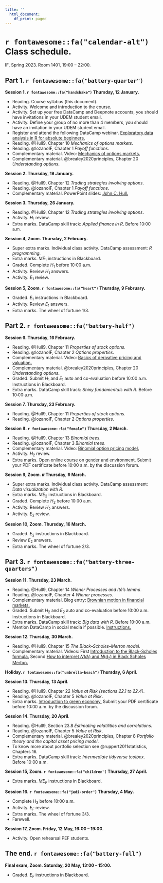 ```yaml
---
title: ''
  html_document:
    df_print: paged
---
```


\newpage

# `r fontawesome::fa("calendar-alt")` Class schedule. 

IF, Spring 2023. Room 1401, 19:00 – 22:00.

## Part 1. `r fontawesome::fa("battery-quarter")`

**Session 1. `r fontawesome::fa("handshake")` Thursday, 12 January.**

- Reading. Course syllabus (this document).
- Activity. Welcome and introduction to the course.
- Activity. Set up your free DataCamp and Deepnote accounts, you should have invitations in your UDEM student email.
- Activity. Define your group of no more than 4 members, you should have an invitation in your UDEM student email.
- Register and attend the following DataCamp webinar. [Exploratory data analysis in R for absolute beginners.](https://www.datacamp.com/webinars/data-analysis-r-beginners)
- Reading. @Hull9, Chapter 10 *Mechanics of options markets*.
- Reading. @lozanoIF, Chapter 1 *Payoff functions*.
- Complementary material. Video: [Mechanics of options markets.](https://youtu.be/z7P2bMCovf0)
- Complementary material. @brealey2020principles, Chapter 20 *Understanding options*.

**Session 2. Thursday, 19 January.**

- Reading. @Hull9, Chapter 12 *Trading strategies involving options*. 
- Reading. @lozanoIF, Chapter 1 *Payoff functions*.
- Complementary material. PowerPoint slides: [John C. Hull.](https://www-2.rotman.utoronto.ca/~hull/ofodslides/index.html)

**Session 3. Thursday, 26 January.**

- Reading. @Hull9, Chapter 12 *Trading strategies involving options*. 
- Activity. $H_1$ review.
- Extra marks. DataCamp skill track: *Applied finance in R*. Before 10:00 a.m.


**Session 4, Zoom. Thursday, 2 February.**

- Super extra marks. Individual class activity. DataCamp assessment: *R programming*.
- Extra marks. $ME_1$ instructions in Blackboard.
- Graded. Complete $H_1$ before 10:00 a.m.
- Activity. Review $H_1$ answers.
- Activity. $E_1$ review.

**Session 5, Zoom. `r fontawesome::fa("heart")` Thursday, 9 February.**

- Graded. $E_1$ instructions in Blackboard.
- Activity. Review $E_1$ answers.
- Extra marks. The wheel of fortune 1/3.

## Part 2. `r fontawesome::fa("battery-half")`

**Session 6. Thursday, 16 February.**

- Reading. @Hull9, Chapter 11 *Properties of stock options*. 
- Reading. @lozanoIF, Chapter 2 *Options properties*.
- Complementary material. Video: [Basics of derivative pricing and valuation.](https://youtu.be/NdX7vDIUVQg)
- Complementary material. @brealey2020principles, Chapter 20 *Understanding options*.
- Graded. Submit $H_1$ and $E_1$ auto and co-evaluation before 10:00 a.m. Instructions in Blackboard.
- Extra marks. DataCamp skill track: *Shiny fundamentals with R*. Before 10:00 a.m.

**Session 7. Thursday, 23 February.**

- Reading. @Hull9, Chapter 11 *Properties of stock options*. 
- Reading. @lozanoIF, Chapter 2 *Options properties*.

**Session 8. `r fontawesome::fa("female")` Thursday, 2 March.**

- Reading. @Hull9, Chapter 13 *Binomial trees*. 
- Reading. @lozanoIF, Chapter 3 *Binomial trees*.
- Complementary material. Video: [Binomial option pricing model.](https://youtu.be/7hL_4J5VjRw)
- Activity. $H_2$ review.
- Extra marks. [Open online course on gender and environment.](https://unccelearn.org/course/view.php?id=39&page=overview) Submit your PDF certificate before 10:00 a.m. by the discussion forum.

**Session 9, Zoom. $\pi$ Thursday, 9 March.**

- Super extra marks. Individual class activity. DataCamp assessment: *Data visualization with R*.
- Extra marks. $ME_2$ instructions in Blackboard.
- Graded. Complete $H_2$ before 10:00 a.m.
- Activity. Review $H_2$ answers.
- Activity. $E_2$ review.

**Session 10, Zoom. Thursday, 16 March.**

- Graded. $E_2$ instructions in Blackboard.
- Review $E_2$ answers.
- Extra marks. The wheel of fortune 2/3.

## Part 3. `r fontawesome::fa("battery-three-quarters")`

**Session 11. Thursday, 23 March.**

- Reading. @Hull9, Chapter 14 *Wiener Processes and Itô's lemma*. 
- Reading. @lozanoIF, Chapter 4 *Wiener processes*.
- Complementary material. Blog entry: [Brownian motion in financial markets.](https://www.cantorsparadise.com/brownian-motion-in-financial-markets-ea5f02204b14)
- Graded. Submit $H_2$ and $E_2$ auto and co-evaluation before 10:00 a.m. Instructions in Blackboard.
- Extra marks. DataCamp skill track: *Big data with R*. Before 10:00 a.m.
- Mention DataCamp in social media if possible. [Instructions.](https://docs.google.com/document/d/1Dv-L036CZWsZCmn9W5p0ikgetlc4GcT-NQ9Rp_HebE0/edit)

**Session 12. Thursday, 30 March.**

- Reading. @Hull9, Chapter 15 *The Black–Scholes–Merton model*.
- Complementary material. Videos: First [Introduction to the Black-Scholes formula.](https://youtu.be/pr-u4LCFYEY) Second [How to interpret $N(d_1)$ and $N(d_2)$ in Black Scholes Merton.](https://youtu.be/spkim5Ns304)

**Holiday. `r fontawesome::fa("umbrella-beach")` Thursday, 6 April.**

**Session 13. Thursday, 13 April.**

- Reading. @Hull9, Chapter 22 *Value at Risk (sections 22.1 to 22.4)*.
- Reading. @lozanoIF, Chapter 5 *Value at Risk*.
- Extra marks. [Introduction to green economy.](https://unccelearn.org/course/view.php?id=51&page=overview) Submit your PDF certificate before 10:00 a.m. by the discussion forum.

**Session 14. Thursday, 20 April.**

- Reading. @Hull9, Section 23.8 *Estimating volatilities and correlations*. 
- Reading. @lozanoIF, Chapter 5 *Value at Risk*.
- Complementary material. @brealey2020principles, Chapter 8 *Portfolio theory and the capital asset pricing model*.
- To know more about portfolio selection see @ruppert2011statistics, Chapters 16.
- Extra marks. DataCamp skill track: *Intermediate tidyverse toolbox*. Before 10:00 a.m.

**Session 15, Zoom. `r fontawesome::fa("children")` Thursday, 27 April.**

- Extra marks. $ME_F$ instructions in Blackboard.

**Session 16. `r fontawesome::fa("jedi-order")` Thursday, 4 May.**

- Complete $H_3$ before 10:00 a.m.
- Activity. $E_F$ review.
- Extra marks. The wheel of fortune 3/3.
- Farewell.

**Session 17, Zoom. Friday, 12 May, 16:00 – 19:00.**

- Activity. Open rehearsal PEF students.

## The end. `r fontawesome::fa("battery-full")`

**Final exam, Zoom. Saturday, 20 May, 13:00 – 15:00.**

- Graded. $E_F$ instructions in Blackboard.


\newpage